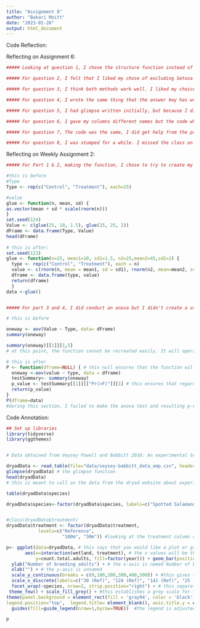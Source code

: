 ```yaml
---
title: "Assignment 8"
author: "Bakari Moitt"
date: "2023-01-26"
output: html_document
---
```


Code Reflection:

Reflecting on Assignment 6:
```r
##### Looking at question 1, I chose the structure function instead of glimpse. I think either is fine, I just prefer the structure function because it is easier for me to read and it gave me exactly what I needed to asnwer the question.   

##### For question 2, I felt that I liked my chose of excluding Setosa rather than including only Virginica and Versicolor because it was slightly shorter code.

##### For question 3, I think both methods work well. I liked my choice in using the exclusion instead of typing what i wanted to include. For, the exclusion method is just a bit easier, but they both work. 

##### For question 4, I wrote the same thing that the answer key has written

##### For question 5, I had glimpse written initially, but because I didn't think we needed to keep it, I just deleted that bit of code and wrote down the necessary answer. Otherwise, the code is the same. 

##### For question 6, I gave my columns different names but the code what the same. 

##### For question 7, The code was the same, I did get help from the professor for this question, I did not really understand how to sub-categorize at first. Instead of typing print, I just wrote iris5 so it would show up anyways. 

##### For question 8, I was stumped for a while. I missed the class on using the piping operation, but once I got it, it worked out perfectly. I did not realize that you could type the arrange code without typing 'by='. All in all, not a very difficult assignment. 

```

Reflecting on Weekly Assignment 2:
```r
##### For Part 1 & 2, making the function, I chose to try to create my own function so that I could fill in the preferred mean and SD for the data set. I was not really sure how to do this otherwise. That worked out pretty well. After having the professor look at it, I was able to combine the functions and create one large function as you can see below. Instead of having type and value be separate functions, they are all in one, alongside the data frame being created. 

#this is before
#Type
Type <- rep(c("Control", "Treatment"), each=25) 

#value
glue <- function(n, mean, sd) {   
as.vector(mean + sd * scale(rnorm(n)))
}
set.seed(124)
Value <- c(glue(25, 10, 1.5), glue(25, 25, 2))
dFrame <- data.frame(Type, Value)
head(dFrame)
  
# this is after:     
set.seed(123)
glue <- function(n=25, mean1=10, sd1=1.5, n2=25,mean2=45,sd2=2) {
  type <- rep(c("Control", "Treatment"), each = n) 
  value <- c(rnorm(n, mean = mean1, sd = sd1), rnorm(n2, mean=mean2, sd=sd2)) # by using c function, I can create Value using the function above and rnorm
  dframe <- data.frame(type, value)
  return(dframe)
  }
data <-glue()


##### For part 3 and 4, I did conduct an anova but I didn't create a variable for the summary so the information would not remain if I changed the data set. The function fo the p-value also would not run by itself. 

# this is before

oneway <- aov(Value ~ Type, data= dFrame)
summary(oneway)

summary(oneway)[[1]][1,5]
# at this point, the function cannot be recreated easily. It will operation as its own vector

# this is after
P <- function(dframe=NULL) { # this null ensures that the function will only operate when there is information in it
  oneway <-aov(value ~ type, data = dframe)
  testSummary<- summary(oneway)
  p_value <- testSummary[[1]][["Pr(>F)"]][1] # this ensures that regardless of changes to the data set, I can still get the p-value for any summary ran
  return(p_value)
}
P(dframe=data)
#during this section, I failed to make the anova test and resulting p-value able to be repeated regardless of data set
```


Code Annotation:
```r
## Set up libraries
library(tidyverse)
library(ggthemes)


# Data obtained from Veysey Powell and Babbitt 2016: An experimental test of buffer utility as a technique for managing pool-breeding amphibians https://datadryad.org/stash/dataset/doi:10.5061%2Fdryad.547rp

dryadData <- read.table(file="data/veysey-babbitt_data_amp.csv", header = TRUE, sep = ",")
glimpse(dryadData) # the glimpse function 
head(dryadData)
# this is meant to call on the data from the dryad website about experimental test on amphibians breeding.

table(dryadData$species) 

dryadData$species<-factor(dryadData$species, labels=c("Spotted Salamander", "Wood Frog")) #creating 'labels' to use for the plot so that the species will be broken down into two separate species


#class(dryadData$treatment)
dryadData$treatment <- factor(dryadData$treatment, 
            levels=c("Reference",
                     "100m", "30m")) #looking at the treatment column of dryadData, the factor calls and renames the 3 possible data sections in the treatment column to Reference, 100m, and 30m.

p<- ggplot(data=dryadData, # this says that you would like a plot or graph to be made
       aes(x=interaction(wetland, treatment), # the x values will be the wetland and treatment columns
           y=count.total.adults, fill=factor(year))) + geom_bar(position="dodge", stat="identity", color="black") + # the y values will be the total adult count. geom_bar is requesting a bar graph where the position is dodge which means _____ and the stats are _______ while the color for the bars are black
  ylab("Number of breeding adults") + # the x-axis is named Number of breeding adults
  xlab("") + # the y-axis is unnamed
  scale_y_continuous(breaks = c(0,100,200,300,400,500)) + #this gives the breakdown for the scale of the y-axis where there is a continuous scale of numbers beginning with 0 ending with 500 and then more in between as read above
  scale_x_discrete(labels=c("30 (Ref)", "124 (Ref)", "141 (Ref)", "25 (100m)","39 (100m)","55 (100m)","129 (100m)", "7 (30m)","19 (30m)","20 (30m)","59 (30m)")) + # this is the scale for the x axis where there are specific numbers that do not represent a numerical scale, but more so characterizing values.
  facet_wrap(~species, nrow=2, strip.position="right") + # this separates the bar plot into two separate graphs based on the 2 species in the species column of dryadData. The strip position puts them on the rights side and nrow=2 represent the number of rows in the species columns (like the options)
 theme_few() + scale_fill_grey() + #this establishes a grey scale for the graphs
theme(panel.background = element_rect(fill = 'gray94', color = 'black'), #this fills the background fo the panel with shade gray94 and the outline becomes black
legend.position="top",  legend.title= element_blank(), axis.title.y = element_text(size=12, face="bold", colour = "black"), strip.text.y = element_text(size = 10, face="bold", colour = "black")) + #makes the legend go to the top with legend.position. for the strip text, the siz was adjusted to be 10, the font size was made to be bold, and the print color was made to b black
  guides(fill=guide_legend(nrow=1,byrow=TRUE))  #the legend is adjusted to be in line with the graph rather than away from it

p
```





